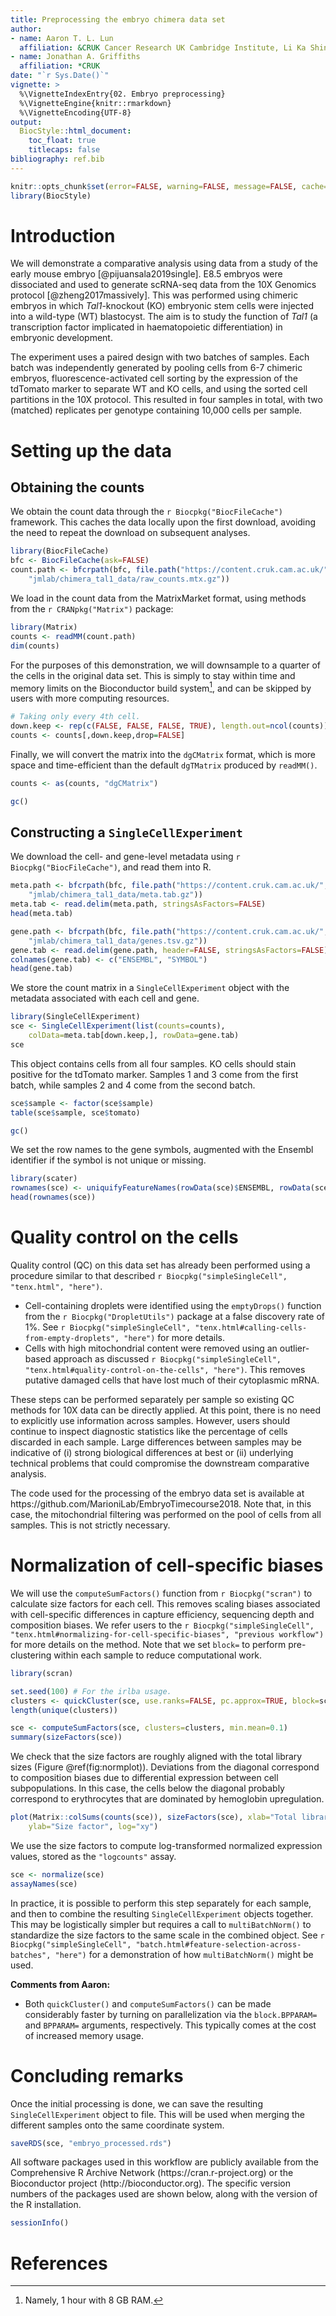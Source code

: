 ```yaml
---
title: Preprocessing the embryo chimera data set
author:
- name: Aaron T. L. Lun
  affiliation: &CRUK Cancer Research UK Cambridge Institute, Li Ka Shing Centre, Robinson Way, Cambridge CB2 0RE, United Kingdom
- name: Jonathan A. Griffiths
  affiliation: *CRUK
date: "`r Sys.Date()`"
vignette: >
  %\VignetteIndexEntry{02. Embryo preprocessing}
  %\VignetteEngine{knitr::rmarkdown}
  %\VignetteEncoding{UTF-8}
output:
  BiocStyle::html_document:
    toc_float: true
    titlecaps: false
bibliography: ref.bib
---
```


<!--
AL: asterisks below remove weird highlighting on my editor.
****
-->

```r
knitr::opts_chunk$set(error=FALSE, warning=FALSE, message=FALSE, cache=TRUE)
library(BiocStyle)
```

# Introduction

We will demonstrate a comparative analysis using data from a study of the early mouse embryo [@pijuansala2019single].
E8.5 embryos were dissociated and used to generate scRNA-seq data from the 10X Genomics protocol [@zheng2017massively].
This was performed using chimeric embryos in which _Tal1_-knockout (KO) embryonic stem cells were injected into a wild-type (WT) blastocyst.
The aim is to study the function of _Tal1_ (a transcription factor implicated in haematopoietic differentiation) in embryonic development.

The experiment uses a paired design with two batches of samples.
Each batch was independently generated by pooling cells from 6-7 chimeric embryos,
fluorescence-activated cell sorting by the expression of the tdTomato marker to separate WT and KO cells,
and using the sorted cell partitions in the 10X protocol.
This resulted in four samples in total, with two (matched) replicates per genotype containing 10,000 cells per sample.

# Setting up the data

## Obtaining the counts

We obtain the count data through the `r Biocpkg("BiocFileCache")` framework.
This caches the data locally upon the first download, avoiding the need to repeat the download on subsequent analyses.

```r
library(BiocFileCache)
bfc <- BiocFileCache(ask=FALSE)
count.path <- bfcrpath(bfc, file.path("https://content.cruk.cam.ac.uk/",
    "jmlab/chimera_tal1_data/raw_counts.mtx.gz"))
```

We load in the count data from the MatrixMarket format, using methods from the `r CRANpkg("Matrix")` package:

```r
library(Matrix)
counts <- readMM(count.path)
dim(counts)
```

For the purposes of this demonstration, we will downsample to a quarter of the cells in the original data set.
This is simply to stay within time and memory limits on the Bioconductor build system^[Namely, 1 hour with 8 GB RAM.], and can be skipped by users with more computing resources.

```r
# Taking only every 4th cell.
down.keep <- rep(c(FALSE, FALSE, FALSE, TRUE), length.out=ncol(counts))
counts <- counts[,down.keep,drop=FALSE]
```

Finally, we will convert the matrix into the `dgCMatrix` format, which is more space and time-efficient than the default `dgTMatrix` produced by `readMM()`.

```r
counts <- as(counts, "dgCMatrix") 
```

```r
gc()
```

## Constructing a `SingleCellExperiment`

We download the cell- and gene-level metadata using `r Biocpkg("BiocFileCache")`, and read them into R.

```r
meta.path <- bfcrpath(bfc, file.path("https://content.cruk.cam.ac.uk/",
    "jmlab/chimera_tal1_data/meta.tab.gz"))
meta.tab <- read.delim(meta.path, stringsAsFactors=FALSE)
head(meta.tab)

gene.path <- bfcrpath(bfc, file.path("https://content.cruk.cam.ac.uk/",
    "jmlab/chimera_tal1_data/genes.tsv.gz"))
gene.tab <- read.delim(gene.path, header=FALSE, stringsAsFactors=FALSE)
colnames(gene.tab) <- c("ENSEMBL", "SYMBOL")
head(gene.tab)
```

We store the count matrix in a `SingleCellExperiment` object with the metadata associated with each cell and gene.

```r
library(SingleCellExperiment)
sce <- SingleCellExperiment(list(counts=counts), 
    colData=meta.tab[down.keep,], rowData=gene.tab)
sce
```

This object contains cells from all four samples.
KO cells should stain positive for the tdTomato marker.
Samples 1 and 3 come from the first batch, while samples 2 and 4 come from the second batch.

```r
sce$sample <- factor(sce$sample)
table(sce$sample, sce$tomato)
```

```r
gc()
```

We set the row names to the gene symbols, augmented with the Ensembl identifier if the symbol is not unique or missing.

```r
library(scater)
rownames(sce) <- uniquifyFeatureNames(rowData(sce)$ENSEMBL, rowData(sce)$SYMBOL)
head(rownames(sce))
```

# Quality control on the cells

Quality control (QC) on this data set has already been performed using a procedure similar to that described `r Biocpkg("simpleSingleCell", "tenx.html", "here")`.

- Cell-containing droplets were identified using the `emptyDrops()` function from the `r Biocpkg("DropletUtils")` package at a false discovery rate of 1%.
See `r Biocpkg("simpleSingleCell", "tenx.html#calling-cells-from-empty-droplets", "here")` for more details.
- Cells with high mitochondrial content were removed using an outlier-based approach as discussed `r Biocpkg("simpleSingleCell", "tenx.html#quality-control-on-the-cells", "here")`.
This removes putative damaged cells that have lost much of their cytoplasmic mRNA.

These steps can be performed separately per sample so existing QC methods for 10X data can be directly applied.
At this point, there is no need to explicitly use information across samples.
However, users should continue to inspect diagnostic statistics like the percentage of cells discarded in each sample.
Large differences between samples may be indicative of (i) strong biological differences at best or 
(ii) underlying technical problems that could compromise the downstream comparative analysis.

The code used for the processing of the embryo data set is available at https://github.com/MarioniLab/EmbryoTimecourse2018.
Note that, in this case, the mitochondrial filtering was performed on the pool of cells from all samples.
This is not strictly necessary.

# Normalization of cell-specific biases

We will use the `computeSumFactors()` function from `r Biocpkg("scran")` to calculate size factors for each cell.
This removes scaling biases associated with cell-specific differences in capture efficiency, sequencing depth and composition biases. 
We refer users to the `r Biocpkg("simpleSingleCell", "tenx.html#normalizing-for-cell-specific-biases", "previous workflow")` for more details on the method.
Note that we set `block=` to perform pre-clustering within each sample to reduce computational work.

```r
library(scran)

set.seed(100) # For the irlba usage.
clusters <- quickCluster(sce, use.ranks=FALSE, pc.approx=TRUE, block=sce$sample)
length(unique(clusters))

sce <- computeSumFactors(sce, clusters=clusters, min.mean=0.1)
summary(sizeFactors(sce))
```

We check that the size factors are roughly aligned with the total library sizes (Figure \@ref(fig:normplot)).
Deviations from the diagonal correspond to composition biases due to differential expression between cell subpopulations.
In this case, the cells below the diagonal probably correspond to erythrocytes that are dominated by hemoglobin upregulation.

```r
plot(Matrix::colSums(counts(sce)), sizeFactors(sce), xlab="Total library size", 
    ylab="Size factor", log="xy")
```

We use the size factors to compute log-transformed normalized expression values, stored as the `"logcounts"` assay.

```r
sce <- normalize(sce)
assayNames(sce)
```

In practice, it is possible to perform this step separately for each sample, and then to combine the resulting `SingleCellExperiment` objects together.
This may be logistically simpler but requires a call to `multiBatchNorm()` to standardize the size factors to the same scale in the combined object.
See `r Biocpkg("simpleSingleCell", "batch.html#feature-selection-across-batches", "here")` for a demonstration of how `multiBatchNorm()` might be used.

**Comments from Aaron:**

- Both `quickCluster()` and `computeSumFactors()` can be made considerably faster by turning on parallelization via the `block.BPPARAM=` and `BPPARAM=` arguments, respectively.
This typically comes at the cost of increased memory usage.

# Concluding remarks

Once the initial processing is done, we can save the resulting `SingleCellExperiment` object to file.
This will be used when merging the different samples onto the same coordinate system.

```r
saveRDS(sce, "embryo_processed.rds")
```

All software packages used in this workflow are publicly available from the Comprehensive R Archive Network (https://cran.r-project.org) or the Bioconductor project (http://bioconductor.org). 
The specific version numbers of the packages used are shown below, along with the version of the R installation.

```r
sessionInfo()
```

# References
